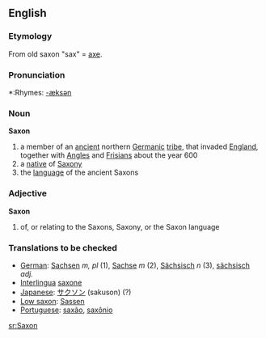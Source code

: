 ==English==

=== Etymology ===
From old saxon "sax" = [[axe]].

===Pronunciation===
*:Rhymes: [[Rhymes:English:-æksən|-æksən]]

===Noun===
'''Saxon'''
# a member of an [[ancient]] northern [[Germanic]] [[tribe]], that invaded [[England]], together with [[Angle]]s and [[Frisian]]s about the year 600
# a [[native]] of [[Saxony]]
# the [[language]] of the ancient Saxons

===Adjective===
'''Saxon'''
# of, or relating to the Saxons, Saxony, or the Saxon language

===Translations to be checked===
*[[German]]: [[Sachsen]] ''m, pl'' (1), [[Sachse]] ''m'' (2), [[Sächsisch]] ''n'' (3), [[sächsisch]] ''adj.''
*[[Interlingua]] [[saxone]]
*[[Japanese]]: [[サクソン]] (sakuson) (?)
*[[Low saxon]]: [[Sassen]]
*[[Portuguese]]: [[saxão]], [[saxônio]]

[[sr:Saxon]]